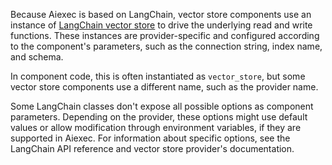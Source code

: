 Because Aiexec is based on LangChain, vector store components use an instance of [LangChain vector store](https://docs.langchain.com/oss/python/integrations/vectorstores) to drive the underlying read and write functions.
These instances are provider-specific and configured according to the component's parameters, such as the connection string, index name, and schema.

In component code, this is often instantiated as `vector_store`, but some vector store components use a different name, such as the provider name.

Some LangChain classes don't expose all possible options as component parameters.
Depending on the provider, these options might use default values or allow modification through environment variables, if they are supported in Aiexec.
For information about specific options, see the LangChain API reference and vector store provider's documentation.